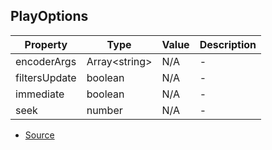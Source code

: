 ## PlayOptions


| Property | Type | Value | Description |
| ----------- | ----------- | ----------- | ----------- |
| encoderArgs | Array\<string> | N/A | - |
| filtersUpdate | boolean | N/A | - |
| immediate | boolean | N/A | - |
| seek | number | N/A | - |


- [Source](https://github.com/Androz2091/discord-player/blob/3861a2c/packages/discord-player/src/types/types.ts#L207)